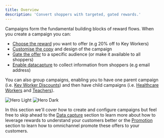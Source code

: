 ```yaml
---
title: Overview
description: 'Convert shoppers with targeted, gated rewards.'
---
```


Campaigns form the fundamental building blocks of reward flows. When you create a campaign you can:

* [Choose the reward](/section/buildRewardFlows/chooseReward) you want to offer (e.g 20% off to Key Workers)
* [Customise the copy](/section/buildRewardFlows/customiseCopy) and design of the campaign
* [Gate the offer](/section/buildRewardFlows/closedUserGroups) to a specific audience (or make it available to all shoppers)
* [Enable datacapture](/section/captureData/overview) to collect information from shoppers (e.g email address)

You can also group campaigns, enabling you to have one parent campaign (i.e. <a href="https://secure.gocertify.me/at/gosnow/key-worker">Key Worker Discounts</a>) and then have child campaigns (i.e. <a href="https://secure.gocertify.me/at/gosnow/key-worker/healthcare">Healthcare Workers</a> and <a href="https://secure.gocertify.me/at/gosnow/key-worker/teacher">Teachers</a>).



<Frame caption="Three example campaigns being used by brands like Currys.">
  <img
    className="block dark:hidden"
    src="/images/exampleCampaigns.png"
    alt="Hero Light"
  />
  <img
    className="hidden dark:block"
    src="/images/exampleCampaigns.png"
    alt="Hero Dark"
  />
</Frame>

In this section we'll cover how to create and configure campaigns but feel free to skip ahead to the [Data capture](/section/captureData/overview) 
section to learn more about how to leverage rewards to understand your customers better or the [Promotion](/section/promoteOFfers/overview) section 
to learn how to omnichannel promote these offers to your customers.